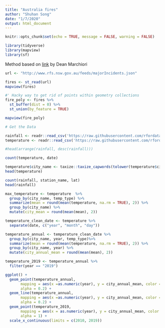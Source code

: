 ```yaml
---
title: "Australia fires"
author: "Shuhan Song"
date: "1/7/2020"
output: html_document
---
```


```r
knitr::opts_chunk$set(echo = TRUE, message = FALSE, warning = FALSE)
```

```r
library(tidyverse)
library(mapview)
library(sf)
```

Method based on [link](https://gist.github.com/deanmarchiori/cb64f105eb0f6204eaa88323eaa29fdb) by Dean Marchiori

```r

url <- "http://www.rfs.nsw.gov.au/feeds/majorIncidents.json"

fires <- st_read(url)
mapview(fires)

#' Hacky way to get rid of points within geometry collections
fire_poly <- fires %>% 
  st_buffer(dist = 0) %>% 
  st_union(by_feature = TRUE)

mapview(fire_poly)
```

```r
# Get the Data

rainfall <- readr::read_csv('https://raw.githubusercontent.com/rfordatascience/tidytuesday/master/data/2020/2020-01-07/rainfall.csv')
temperature <- readr::read_csv('https://raw.githubusercontent.com/rfordatascience/tidytuesday/master/data/2020/2020-01-07/temperature.csv')

```

```r
#head(arrange(rainfall, desc(rainfall)))
```

```r
count(temperature, date)

temperature$city_name <- taxize::taxize_capwords(tolower(temperature$city_name))
head(temperature)
```


```r
count(rainfall, station_name, lat)
head(rainfall)
```

```r
max_temperature <- temperature  %>% 
  group_by(city_name, temp_type) %>% 
  summarize(mean = round(mean(temperature, na.rm = TRUE), 2)) %>% 
  group_by(city_name) %>% 
  mutate(city_mean = round(mean(mean), 2))

temperature_clean_date <- temperature %>% 
  separate(date, c("year", "month", "day"))

temperature_annual <- temperature_clean_date %>% 
  group_by(city_name, year, temp_type)%>% 
  summarize(mean = round(mean(temperature, na.rm = TRUE), 2)) %>% 
  group_by(city_name, year) %>% 
  mutate(city_annual_mean = round(mean(mean), 2))

temperature_2019 <- temperature_annual %>% 
  filter(year == "2019")


```

```r
ggplot() +
  geom_point(temperature_annual, 
       mapping = aes(x =as.numeric(year), y = city_annual_mean, color = city_name), 
       alpha = 0.2) +
  geom_line(temperature_annual, 
       mapping = aes(x =as.numeric(year), y = city_annual_mean, color = city_name), 
       alpha = 0.2) +
  geom_point(temperature_2019, 
       mapping = aes(x = as.numeric(year), y = city_annual_mean, color = city_name), 
       alpha = 1) +
  scale_x_continuous(limits = c(2010, 2019))
```

